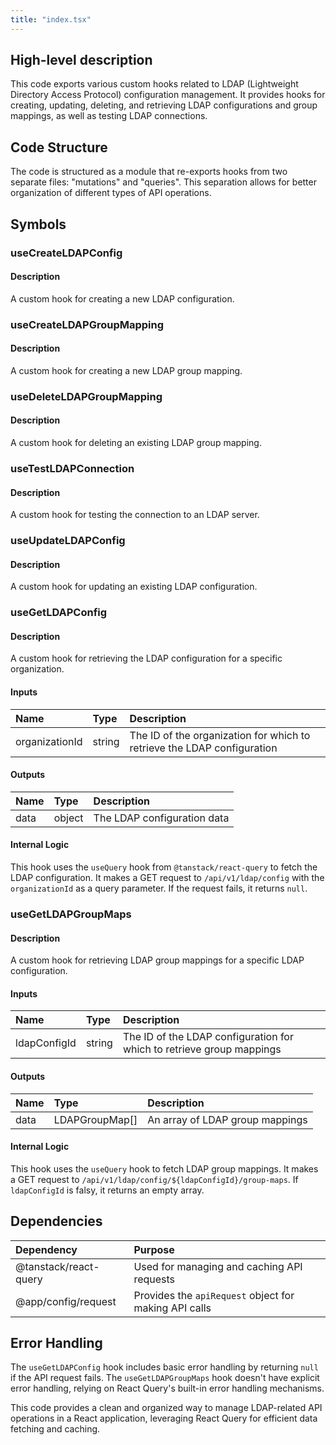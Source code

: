 ```yaml
---
title: "index.tsx"
---
```


## High-level description
This code exports various custom hooks related to LDAP (Lightweight Directory Access Protocol) configuration management. It provides hooks for creating, updating, deleting, and retrieving LDAP configurations and group mappings, as well as testing LDAP connections.

## Code Structure
The code is structured as a module that re-exports hooks from two separate files: "mutations" and "queries". This separation allows for better organization of different types of API operations.

## Symbols

### useCreateLDAPConfig
#### Description
A custom hook for creating a new LDAP configuration.

### useCreateLDAPGroupMapping
#### Description
A custom hook for creating a new LDAP group mapping.

### useDeleteLDAPGroupMapping
#### Description
A custom hook for deleting an existing LDAP group mapping.

### useTestLDAPConnection
#### Description
A custom hook for testing the connection to an LDAP server.

### useUpdateLDAPConfig
#### Description
A custom hook for updating an existing LDAP configuration.

### useGetLDAPConfig
#### Description
A custom hook for retrieving the LDAP configuration for a specific organization.

#### Inputs
| Name | Type | Description |
|:-----|:-----|:------------|
| organizationId | string | The ID of the organization for which to retrieve the LDAP configuration |

#### Outputs
| Name | Type | Description |
|:-----|:-----|:------------|
| data | object | The LDAP configuration data |

#### Internal Logic
This hook uses the `useQuery` hook from `@tanstack/react-query` to fetch the LDAP configuration. It makes a GET request to `/api/v1/ldap/config` with the `organizationId` as a query parameter. If the request fails, it returns `null`.

### useGetLDAPGroupMaps
#### Description
A custom hook for retrieving LDAP group mappings for a specific LDAP configuration.

#### Inputs
| Name | Type | Description |
|:-----|:-----|:------------|
| ldapConfigId | string | The ID of the LDAP configuration for which to retrieve group mappings |

#### Outputs
| Name | Type | Description |
|:-----|:-----|:------------|
| data | LDAPGroupMap[] | An array of LDAP group mappings |

#### Internal Logic
This hook uses the `useQuery` hook to fetch LDAP group mappings. It makes a GET request to `/api/v1/ldap/config/${ldapConfigId}/group-maps`. If `ldapConfigId` is falsy, it returns an empty array.

## Dependencies
| Dependency | Purpose |
|:-----------|:--------|
| @tanstack/react-query | Used for managing and caching API requests |
| @app/config/request | Provides the `apiRequest` object for making API calls |

## Error Handling
The `useGetLDAPConfig` hook includes basic error handling by returning `null` if the API request fails. The `useGetLDAPGroupMaps` hook doesn't have explicit error handling, relying on React Query's built-in error handling mechanisms.

This code provides a clean and organized way to manage LDAP-related API operations in a React application, leveraging React Query for efficient data fetching and caching.